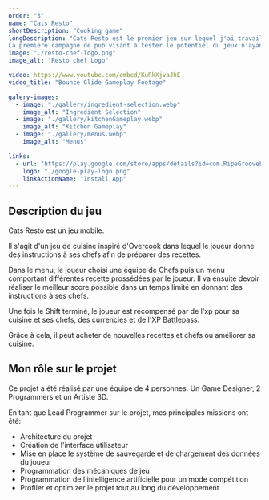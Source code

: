 ```yaml
---
order: "3"
name: "Cats Resto"
shortDescription: "Cooking game"
longDescription: "Cats Resto est le premier jeu sur lequel j'ai travaillé chez Ripe Groove Labs développé sous Unity et avait pour ambition de devenir un jeu Web3. Dans cet esprit, plusieurs collectibles du jeu auraient été des NFTs. 
La première campagne de pub visant à tester le potentiel du jeux n'ayant pas produit les résultats escomptés, le développement du jeu à été mis en pause avant que l'on commencer à intégrer la blockchain."
image: "./resto-chef-logo.png"
image_alt: "Resto chef Logo"

video: https://www.youtube.com/embed/KuRkXjvaJhE
video_title: "Bounce Glide Gameplay Footage"

galery-images:
  - image: "./gallery/ingredient-selection.webp"
    image_alt: "Ingredient Selection"
  - image: "./gallery/kitchenGameplay.webp"
    image_alt: "Kitchen Gameplay"
  - image: "./gallery/menus.webp"
    image_alt: "Menus"

links:
  - url: "https://play.google.com/store/apps/details?id=com.RipeGrooveLabs.RestoChef&hl=en&gl=US"
    logo: "./google-play-logo.png"
    linkActionName: "Install App"
---
```




## Description du jeu

Cats Resto est un jeu mobile.

Il s'agit d'un jeu de cuisine inspiré d'Overcook dans lequel le joueur donne des instructions à ses chefs afin de préparer des recettes. 

Dans le menu, le joueur choisi une équipe de Chefs puis un menu comportant différentes recette prossédées par le joueur. Il va ensuite devoir réaliser le meilleur score possible dans un temps limité en donnant des instructions à ses chefs. 

Une fois le Shift terminé, le joueur est récompensé par de l'xp pour sa cuisine et ses chefs, des currencies et de l'XP Battlepass. 

Grâce à cela, il peut acheter de nouvelles recettes et chefs ou améliorer sa cuisine.

## Mon rôle sur le projet

Ce projet a été réalisé par une équipe de 4 personnes. Un Game Designer, 2 Programmers et un Artiste 3D.

En tant que Lead Programmer sur le projet, mes principales missions ont été:
- Architecture du projet
- Création de l'interface utilisateur
- Mise en place le système de sauvegarde et de chargement des données du joueur
- Programmation des mécaniques de jeu
- Programmation de l'intelligence artificielle pour un mode compétition
- Profiler et optimizer le projet tout au long du développement